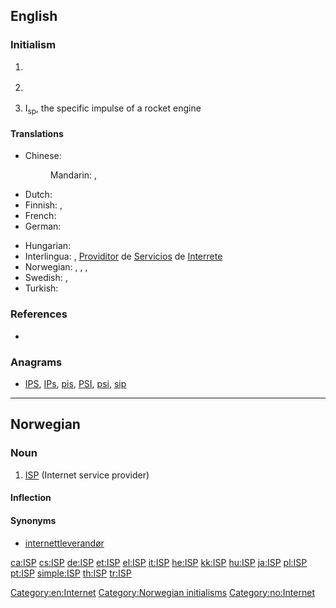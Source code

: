 {{also|isp|Isp|ISP}}
==English==

===Initialism===
{{rfc-header|Initialism}}
{{en-initialism}}

# {{context|Internet|lang=en}} {{initialism of|[[Internet]] [[service]] [[provider]]|lang=en}} {{gloss|This is a company that provides Internet access for a [[fee]]}}
# {{context|programming|lang=en}} {{initialism of|interface segregation principle|lang=en}} {{gloss|It is one of the five [[SOLID]] principles of programming.}}
# {{context|rocket engineering|lang=en}} I<sub>sp</sub>, the specific impulse of a rocket engine

====Translations====
{{trans-top|Internet service provider}}
* Chinese:
*: Mandarin: {{t|cmn|互聯網服務供應商|sc=Hani}}, {{t|cmn|互联网服务供应商|tr=hùliánwǎng fúwù gōngyìngshāng|sc=Hani}}
* Dutch: {{t+|nl|internetprovider|m}}
* Finnish: {{t|fi|ISP}}, {{t|fi|[[internet]]-[[palveluntarjoaja]]}}
* French: {{t|fr|fournisseur d'accès à internet}}
* German: {{t+|de|ISP|f}}
{{trans-mid}}
* Hungarian: {{t+|hu|internetszolgáltató}}
* Interlingua: {{t|ia|ISP}}, [[Providitor]] de [[Servicios]] de [[Interrete]]
* Norwegian: {{t|no|ISP|m}}, {{t|no|Internettleverandør|m}}, , {{t|no|internettleverandør|m}}
* Swedish: {{t|sv|ISP|c}}, {{t|sv|internetleverantör|c}}
* Turkish: {{t+|tr|ISS}}
{{trans-bottom}}

===References===
* {{pedia|ISP_(disambiguation)|ISP}}

===Anagrams===
* [[IPS#English|IPS]], [[IPs#English|IPs]], [[pis#English|pis]], [[PSI#English|PSI]], [[psi#English|psi]], [[sip#English|sip]]

[[Category:en:Internet]]

----

==Norwegian==

===Noun===
{{head|no|noun|g=m}}

# [[#English|ISP]] (Internet service provider)

====Inflection====
{{no-noun-infl|nb-class=m1|nn-class=m1|stem=ISP-}}

====Synonyms====
* [[internettleverandør]]

[[Category:Norwegian initialisms]]
[[Category:no:Internet]]

[[ca:ISP]]
[[cs:ISP]]
[[de:ISP]]
[[et:ISP]]
[[el:ISP]]
[[it:ISP]]
[[he:ISP]]
[[kk:ISP]]
[[hu:ISP]]
[[ja:ISP]]
[[pl:ISP]]
[[pt:ISP]]
[[simple:ISP]]
[[th:ISP]]
[[tr:ISP]]